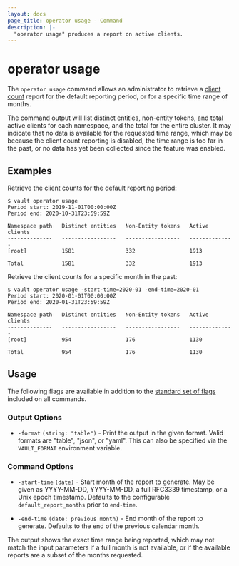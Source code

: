 ```yaml
---
layout: docs
page_title: operator usage - Command
description: |-
  "operator usage" produces a report on active clients.
---
```


# operator usage

The `operator usage` command allows an administrator to retrieve a
[client count](https://www.vaultproject.io/docs/concepts/client-count) report
for the default reporting period, or for a specific time range of months.

The command output will list distinct entities, non-entity tokens, and total
active clients for each namespace, and the total for the entire cluster. It may
indicate that no data is available for the requested time range, which may be
because the client count reporting is disabled, the time range is too far
in the past, or no data has yet been collected since the feature was enabled.

## Examples

Retrieve the client counts for the default reporting period:

```shell-session
$ vault operator usage
Period start: 2019-11-01T00:00:00Z
Period end: 2020-10-31T23:59:59Z

Namespace path   Distinct entities   Non-Entity tokens   Active clients
--------------   -----------------   -----------------   --------------
[root]           1581                332                 1913

Total            1581                332                 1913
```

Retrieve the client counts for a specific month in the past:

```shell-session
$ vault operator usage -start-time=2020-01 -end-time=2020-01
Period start: 2020-01-01T00:00:00Z
Period end: 2020-01-31T23:59:59Z

Namespace path   Distinct entities   Non-Entity tokens   Active clients
--------------   -----------------   -----------------   --------------
[root]           954                 176                 1130

Total            954                 176                 1130
```

## Usage

The following flags are available in addition to the [standard set of
flags](/docs/commands) included on all commands.

### Output Options

- `-format` `(string: "table")` - Print the output in the given format. Valid
  formats are "table", "json", or "yaml". This can also be specified via the
  `VAULT_FORMAT` environment variable.

### Command Options

- `-start-time` `(date)` - Start month of the report to generate. May be given as YYYY-MM-DD, YYYY-MM-DD,
  a full RFC3339 timestamp, or a Unix epoch timestamp. Defaults to the configurable `default_report_months`
  prior to `end-time`.

- `-end-time` `(date: previous month)` - End month of the report to generate. Defaults to the end of the
  previous calendar month.

The output shows the exact time range being reported, which may not match the input parameters if a full
month is not available, or if the available reports are a subset of the months requested.
